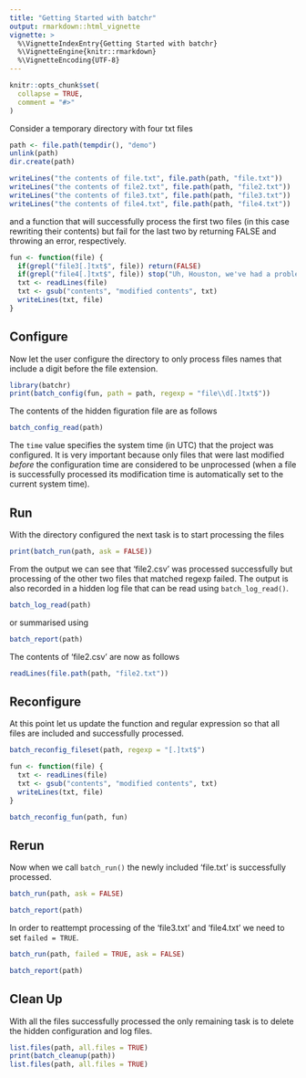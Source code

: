 ```yaml
---
title: "Getting Started with batchr"
output: rmarkdown::html_vignette
vignette: >
  %\VignetteIndexEntry{Getting Started with batchr}
  %\VignetteEngine{knitr::rmarkdown}
  %\VignetteEncoding{UTF-8}
---
```


```r
knitr::opts_chunk$set(
  collapse = TRUE,
  comment = "#>"
)
```

Consider a temporary directory with four txt files

```r
path <- file.path(tempdir(), "demo")
unlink(path)
dir.create(path)

writeLines("the contents of file.txt", file.path(path, "file.txt"))
writeLines("the contents of file2.txt", file.path(path, "file2.txt"))
writeLines("the contents of file3.txt", file.path(path, "file3.txt"))
writeLines("the contents of file4.txt", file.path(path, "file4.txt"))
```

and a function that will successfully process the first two files 
(in this case rewriting their contents)
but fail for the last two by returning FALSE and throwing an error, respectively.

```r
fun <- function(file) {
  if(grepl("file3[.]txt$", file)) return(FALSE)
  if(grepl("file4[.]txt$", file)) stop("Uh, Houston, we've had a problem.", call. = FALSE)
  txt <- readLines(file)
  txt <- gsub("contents", "modified contents", txt)
  writeLines(txt, file)
}
```

## Configure

Now let the user configure the directory to only process files names that include
a digit before the file extension.
```r
library(batchr)
print(batch_config(fun, path = path, regexp = "file\\d[.]txt$"))
```

The contents of the hidden figuration file are as follows
```r
batch_config_read(path)
```
The `time` value specifies the system time (in UTC) that the project was configured.
It is very important because only files that were last modified *before* the configuration time are considered to be unprocessed (when a file is successfully processed its modification time is automatically set to the current system time).

## Run

With the directory configured the next task is to start processing the files
```r
print(batch_run(path, ask = FALSE))
```

From the output we can see that 'file2.csv' was processed successfully but
processing of the other two files that matched regexp failed.
The output is also recorded in a hidden log file that can be read using `batch_log_read()`.
```r
batch_log_read(path)
```

or summarised using
```r
batch_report(path)
```

The contents of 'file2.csv' are now as follows
```r
readLines(file.path(path, "file2.txt"))
```

## Reconfigure

At this point let us update the function and regular expression so that 
all files are included and successfully processed.
```r
batch_reconfig_fileset(path, regexp = "[.]txt$")

fun <- function(file) {
  txt <- readLines(file)
  txt <- gsub("contents", "modified contents", txt)
  writeLines(txt, file)
}

batch_reconfig_fun(path, fun)
```

## Rerun

Now when we call `batch_run()` the newly included 'file.txt' is successfully processed.
```r
batch_run(path, ask = FALSE)
```

```r
batch_report(path)
```

In order to reattempt processing of the 'file3.txt' and 'file4.txt' we need
to set `failed = TRUE`.

```r
batch_run(path, failed = TRUE, ask = FALSE)
```

```r
batch_report(path)
```

## Clean Up

With all the files successfully processed the only remaining task is to 
delete the hidden configuration and log files.

```r
list.files(path, all.files = TRUE)
print(batch_cleanup(path))
list.files(path, all.files = TRUE)
```
